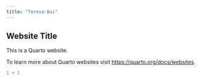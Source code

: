 ```yaml
---
title: "Teresa-Bui"
---
```


## Website Title

This is a Quarto website.

To learn more about Quarto websites visit <https://quarto.org/docs/websites>.

```r
1 + 1
```
